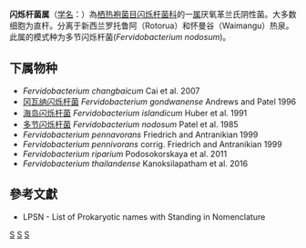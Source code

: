 {{Automatic taxobox
| taxon = Fervidobacterium
| authority = Patel et al，1985
| type species = 多节闪烁杆菌<br>''Fervidobacterium nodosum''
| type species authority = Patel et al. 1985
}}
'''闪烁杆菌属'''（[[学名|学名]]：{{lang|la|''Fervidobacterium''}}）為[[栖热袍菌目|栖热袍菌目]][[闪烁杆菌科|闪烁杆菌科]]的一[[属|属]]厌氧革兰氏阴性菌。大多数细胞为直杆。分离于新西兰罗托鲁阿（Rotorua）和怀曼谷（Waimangu）热泉。此属的模式种为多节闪烁杆菌(''Fervidobacterium nodosum'')。

==下属物种==
* ''Fervidobacterium changbaicum'' Cai et al. 2007
* [[冈瓦纳闪烁杆菌|冈瓦纳闪烁杆菌]] ''Fervidobacterium gondwanense'' Andrews and Patel 1996
* [[海岛闪烁杆菌|海岛闪烁杆菌]] ''Fervidobacterium islandicum'' Huber et al. 1991
* [[多节闪烁杆菌|多节闪烁杆菌]] ''Fervidobacterium nodosum'' Patel et al. 1985
* ''Fervidobacterium pennavorans'' Friedrich and Antranikian 1999
* ''Fervidobacterium pennivorans'' corrig. Friedrich and Antranikian 1999
* ''Fervidobacterium riparium'' Podosokorskaya et al. 2011
* ''Fervidobacterium thailandense'' Kanoksilapatham et al. 2016

==參考文獻==
{{reflist}}
* LPSN - List of Prokaryotic names with Standing in Nomenclature

{{taxonbar}}

[[Category:革兰氏阴性菌|S]]
[[Category:_闪烁杆菌科|S]]
[[Category:1985年描述的分类群|S]]